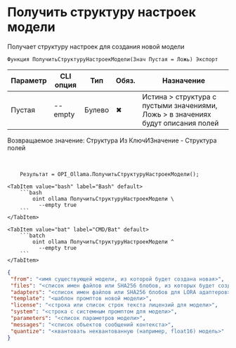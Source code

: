 ﻿---
sidebar_position: 11
description: Получить структуру настроек модели и другие функции для работы с Ollama в Открытом пакете интеграций - бесплатной open-source библиотеке интеграций для 1С:Предприятие 8, OneScript и CLI
keywords: [1C, 1С, 1С:Предприятие, 1С:Предприятие 8.3, API, Интеграция, Сервисы, Обмен, OneScript, CLI, Ollama]
---


# Получить структуру настроек модели
 Получает структуру настроек для создания новой модели



`Функция ПолучитьСтруктуруНастроекМодели(Знач Пустая = Ложь) Экспорт`

  | Параметр | CLI опция | Тип | Обяз. | Назначение |
  |-|-|-|-|-|
  | Пустая | --empty | Булево | &#x2716; | Истина > структура с пустыми значениями, Ложь > в значениях будут описания полей |

  
  Возвращаемое значение:   Структура Из КлючИЗначение - Структура полей

<br/>



```bsl title="Пример использования для 1С:Предприятие/OneScript"
    Результат = OPI_Ollama.ПолучитьСтруктуруНастроекМодели();
```
    

 <Tabs>
  
    <TabItem value="bash" label="Bash" default>
        ```bash
            oint ollama ПолучитьСтруктуруНастроекМодели \
              --empty true
        ```
    </TabItem>
  
    <TabItem value="bat" label="CMD/Bat" default>
        ```batch
            oint ollama ПолучитьСтруктуруНастроекМодели ^
              --empty true
        ```
    </TabItem>
</Tabs>


```json title="Результат"
{
 "from": "<имя существующей модели, из которой будет создана новая>",
 "files": "<список имен файлов или SHA256 блобов, из которых будет создана модель>",
 "adapters": "<список имен файлов или SHA256 блобов для LORA адаптеров>",
 "template": "<шаблон промптов новой модели>",
 "license": "<строка или список строк текста лицензий для модели>",
 "system": "<строка с системным промптом для модели>",
 "parameters": "<список параметров модели>",
 "messages": "<список объектов сообщений контекста>",
 "quantize": "<квантовать неквантованную (например, float16) модель>"
}
```
